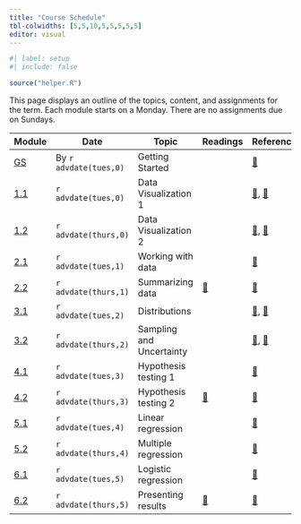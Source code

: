 ```yaml
---
title: "Course Schedule"
tbl-colwidths: [5,5,10,5,5,5,5,5]
editor: visual
---
```


```r
#| label: setup
#| include: false

source("helper.R")
```

This page displays an outline of the topics, content, and assignments for the term. Each module starts on a Monday. There are no assignments due on Sundays.

::: column-screen-inset-right
| Module                                              | Date                   | Topic                    | Readings                                                                        | Reference                                                                                                                                                | Slides                                         | Videos                                                                 | Assignments                                                                                                                                       |
|---------|---------|---------|---------|---------|---------|---------|---------|
| [GS](modules/getting-started.qmd "Getting started") | By `r advdate(tues,0)` | Getting Started          |                                                                                 | [📖](https://www.tidyverse.org/blog/2017/12/workflow-vs-script/)                                                                                         | [🖥️](slides/week-1.1.qmd "Module 1.1 slides")  | [🖥️](https://youtu.be/eimM6pNkYjE), [🖥️](https://youtu.be/6QN9ZYURDFg) |                                                                                                                                                   |
| [1.1](modules/module-1.1.qmd "Module 1.1")          | `r advdate(tues,0)`    | Data Visualization 1     |                                                                                 | [📖](https://r4ds.hadley.nz/data-import), [📖](https://r4ds.hadley.nz/data-visualize.html)                                                               | [🖥️](slides/week-1.2.qmd "Module 1.2 slides")  | [🖥️](https://youtu.be/QG1oDJPoIio), [🖥️](https://youtu.be/-1YhCql-gMo) | [📘](https://blackboard.gwu.edu/ultra/courses/_395476_1/cl/outline)                                                                               |
| [1.2](modules/module-1.2.qmd "Module 1.2")          | `r advdate(thurs,0)`   | Data Visualization 2     |                                                                                 | [📖](https://r4ds.hadley.nz/layers.html), [📖](https://r4ds.hadley.nz/communication.html#labels)                                                         |                                                | [🖥️](https://youtu.be/PnmQ2MFQpIc), [🖥️](https://youtu.be/FiosjUVyfLM) | [📘](https://blackboard.gwu.edu/ultra/courses/_395476_1/cl/outline)                                                                               |
| [2.1](modules/module-2.1.qmd "Module 2.1")          | `r advdate(tues,1)`    | Working with data        |                                                                                 | [📖](https://r4ds.hadley.nz/data-transform.html#introduction)                                                                                            | [🖥️](slides/week-2.1.html "Module 2.1 slides") | [🖥️](https://youtu.be/ScQD47eJeAE)                                     | [📘](https://blackboard.gwu.edu/ultra/courses/_395476_1/cl/outline)                                                                               |
| [2.2](modules/module-2.2.qmd "Module 2.2")          | `r advdate(thurs,1)`   | Summarizing data         | [📖](https://www-jstor-org.proxygw.wrlc.org/stable/1951731?seq=8)               | [📖](https://r4ds.hadley.nz/data-transform.html#introduction "r4ds, Intro")                                                                              | [🖥️](slides/week-2.2.html "Module 2.2 slides") | [🖥️](https://youtu.be/mgBwVzMV-v8)                                     | [📘](https://blackboard.gwu.edu/ultra/courses/_395476_1/cl/outline), [🧮](/assignments/homework-1.html)                                           |
| [3.1](modules/module-3.1.qmd "Module 3.1")          | `r advdate(tues,2)`    | Distributions            |                                                                                 | [📖](https://openintro-ims.netlify.app/explore-categorical "IMS, Ch. 4"), [📖](https://openintro-ims.netlify.app/explore-numerical "IMS, Ch. 5")         | [🖥️](slides/week-3.1.qmd "Module 3.1 slides")  | 🖥️                                                                     | [📘](https://blackboard.gwu.edu/ultra/courses/_395476_1/cl/outline)                                                                               |
| [3.2](modules/module-3.2.qmd "Module 3.2")          | `r advdate(thurs,2)`   | Sampling and Uncertainty |                                                                                 | [📖](https://openintro-ims.netlify.app/model-application "IMS, Ch. 11"), [📖](https://openintro-ims.netlify.app/foundations-randomization "IMS, Ch. 12") | [🖥️](slides/week-3.2.qmd "Module 3.2 slides")  | 🖥️                                                                     | [📘](https://blackboard.gwu.edu/ultra/courses/_395476_1/cl/outline)                                                                               |
| [4.1](modules/module-4.1.qmd "Module 4.1")          | `r advdate(tues,3)`    | Hypothesis testing 1     |                                                                                 | [📖](https://openintro-ims.netlify.app/foundations-randomization "IMS, ch. 16")                                                                          | [🖥️](slides/week-4.1.qmd "Module 4.1 slides")  | 🖥️                                                                     | [📘](https://blackboard.gwu.edu/ultra/courses/_395476_1/cl/outline)                                                                               |
| [4.2](modules//module-4.2.qmd "Module 4.2")         | `r advdate(thurs,3)`   | Hypothesis testing 2     | [📖](https://academic.oup.com/qje/article-abstract/127/4/1755/1841616)          | [📖](https://openintro-ims.netlify.app/inference-two-means "IMS, ch. 20")                                                                                | [🖥️](slides/week-4.2.qmd "Module 4.2 slides")  | 🖥️                                                                     | [📘](https://blackboard.gwu.edu/ultra/courses/_395476_1/cl/outline), [🧮](/assignments/homework-2.html)                                           |
| [5.1](modules/module-5.1 "Module 5.1")              | `r advdate(tues,4)`    | Linear regression        |                                                                                 | [📖](https://openintro-ims.netlify.app/inf-model-slr "IMS, chap. 24")                                                                                    | [🖥️](slides/week-5.1.qmd "Module 5.1 slides")  | 🖥️                                                                     | [📘](https://blackboard.gwu.edu/ultra/courses/_395476_1/cl/outline)                                                                               |
| [5.2](modules/module-5.2 "Module 5.2")              | `r advdate(thurs,4)`   | Multiple regression      |                                                                                 | [📖](https://openintro-ims.netlify.app/model-mlr)                                                                                                        | [🖥️](slides/week-5.2.qmd "Module 5.2 slides")  | 🖥️                                                                     | [📘](https://blackboard.gwu.edu/ultra/courses/_395476_1/cl/outline)                                                                               |
| [6.1](modules/module-6.1)                           | `r advdate(tues,5)`    | Logistic regression      |                                                                                 | [📖](https://openintro-ims.netlify.app/model-logistic)                                                                                                   | [🖥️](slides/week-6.1.qmd "Module 6.1 slides")  | 🖥️                                                                     | [📘](https://blackboard.gwu.edu/ultra/courses/_395476_1/cl/outline)                                                                               |
| [6.2](modules/module-6.2 "Module 6.2")              | `r advdate(thurs,5)`   | Presenting results       | [📖](https://journals.sagepub.com/doi/10.1177/0022343316684009 "Blair et. al.") | [📖](https://www.jstor.org/stable/3118222)                                                                                                               | [🖥️](slides/week-6.2.qmd "Module 6.2 slides")  | 🖥️                                                                     | [📘](https://blackboard.gwu.edu/ultra/courses/_395476_1/cl/outline), [🧮](/assignments/homework-3.html), [✍️](/project/project-assignment-3.html) |
:::
